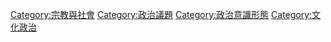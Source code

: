 [[Category:宗教與社會|Category:宗教與社會]]
[[Category:政治議題|Category:政治議題]]
[[Category:政治意識形態|Category:政治意識形態]]
[[Category:文化政治|Category:文化政治]]